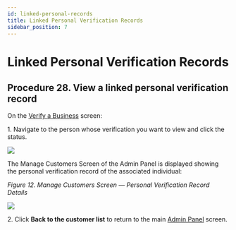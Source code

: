 ```yaml
---
id: linked-personal-records
title: Linked Personal Verification Records
sidebar_position: 7
---
```


# Linked Personal Verification Records

## Procedure 28. View a linked personal verification record

On the [Verify a Business](https://vixverify.atlassian.net/wiki/spaces/GREEN/pages/492307184/Verify+a+business) screen:

1\. Navigate to the person whose verification you want to view and click the status.

![](/img/pers-1.png)

The Manage Customers Screen of the Admin Panel is displayed showing the personal verification record of the associated individual:

*Figure 12. Manage Customers Screen — Personal Verification Record Details*

![](/img/pers-2.png)

2\. Click **Back to the customer list** to return to the main [Admin Panel](https://vixverify.atlassian.net/wiki/spaces/GREEN/pages/491520911/Admin+Panel) screen.
